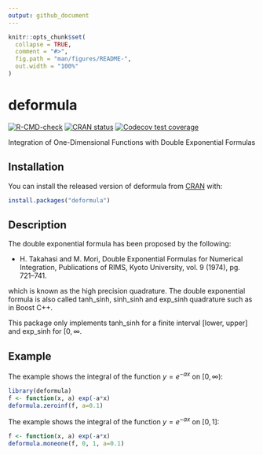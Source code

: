 ```yaml
---
output: github_document
---
```


<!-- README.md is generated from README.Rmd. Please edit that file -->

```r
knitr::opts_chunk$set(
  collapse = TRUE,
  comment = "#>",
  fig.path = "man/figures/README-",
  out.width = "100%"
)
```
# deformula

<!-- badges: start -->
[![R-CMD-check](https://github.com/okamumu/deformula/actions/workflows/R-CMD-check.yaml/badge.svg)](https://github.com/okamumu/deformula/actions/workflows/R-CMD-check.yaml)
[![CRAN status](https://www.r-pkg.org/badges/version/deformula)](https://CRAN.R-project.org/package=deformula)
[![Codecov test coverage](https://codecov.io/gh/okamumu/deformula/branch/master/graph/badge.svg)](https://app.codecov.io/gh/okamumu/deformula?branch=master)
<!-- badges: end -->

Integration of One-Dimensional Functions with Double Exponential Formulas

## Installation

You can install the released version of deformula from [CRAN](https://CRAN.R-project.org) with:

``` r
install.packages("deformula")
```

## Description

The double exponential formula has been proposed by the following:

- H. Takahasi and M. Mori, Double Exponential Formulas for Numerical Integration, Publications of RIMS, Kyoto University, vol. 9 (1974), pg. 721–741.

which is known as the high precision quadrature. The double exponential formula is also called tanh_sinh, sinh_sinh and exp_sinh quadrature such as in Boost C++.

This package only implements tanh_sinh for a finite interval [lower, upper] and exp_sinh for $[0, \infty$.

## Example

The example shows the integral of the function $y = e^{-a x}$ on $[0, \infty)$:

```r
library(deformula)
f <- function(x, a) exp(-a*x)
deformula.zeroinf(f, a=0.1)
```

The example shows the integral of the function $y = e^{-a x}$ on $[0, 1]$:

```r
f <- function(x, a) exp(-a*x)
deformula.moneone(f, 0, 1, a=0.1)
```

